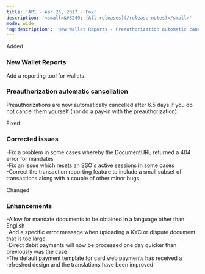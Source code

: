 ```yaml
---
title: 'API - Apr 25, 2017 - Fox'  
description: '<small>&#8249; [All releases](/release-notes)</small>'  
mode: wide  
'og:description': 'New Wallet Reports - Preauthorization automatic cancellation - Corrected issues - Enhancements'  
---
```

  
  <div class="pill pill-green rn-pill">Added</div> 
  
### New Wallet Reports  

Add a reporting tool for wallets. 
  
### Preauthorization automatic cancellation  

Preauthorizations are now automatically cancelled after 6.5 days if you do not cancel them yourself (nor do a pay-in with the preauthorization).  
  <div class="pill pill-orange rn-pill">Fixed</div> 
  
### Corrected issues  
-Fix a problem in some cases whereby the DocumentURL returned a 404 error for mandates  
-Fix an issue which resets an SSO's active sessions in some cases  
-Correct the transaction reporting feature to include a small subset of transactions along with a couple of other minor bugs  
  <div class="pill pill-blue rn-pill">Changed</div> 
  
### Enhancements  
-Allow for mandate documents to be obtained in a language other than English  
-Add a specific error message when uploading a KYC or dispute document that is too large  
-Direct debit payments will now be processed one day quicker than previously was the case  
-The default payment template for card web payments has received a refreshed design and the translations have been improved